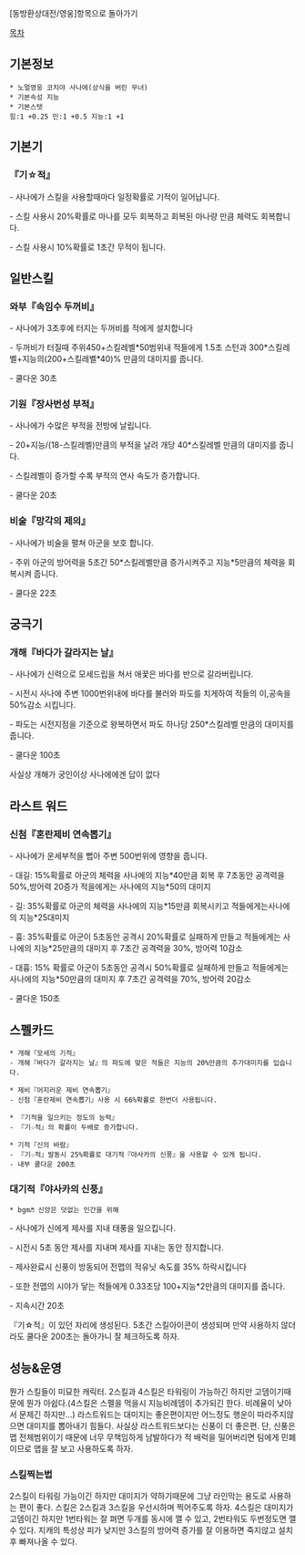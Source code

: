 [동방환상대전/영웅]항목으로 돌아가기

[[목차]]
== 기본정보 ==
 * 노멀영웅 코치야 사나에(상식을 버린 무녀)
 * 기본속성 지능
 * 기본스텟
 힘:1 +0.25 민:1 +0.5 지능:1 +1

== 기본기 == 

=== 『기☆적』 ===

- 사나에가 스킬을 사용할때마다 일정확률로 기적이 일어납니다.

- 스킬 사용시 20%확률로 마나를 모두 회복하고 회복된 마나량 만큼 체력도 회복합니다.

- 스킬 사용시 10%확률로 1초간 무적이 됩니다.
 
== 일반스킬 == 
=== 와부『속임수 두꺼비』 ===

- 사나에가 3초후에 터지는 두꺼비를 적에게 설치합니다

- 두꺼비가 터질때 주위450+스킬레벨*50범위내 적들에게 1.5초 스턴과 300*스킬레벨+지능의(200+스킬레벨*40)% 만큼의 대미지를 줍니다.

- 쿨다운 30초

=== 기원『장사번성 부적』 === 

- 사나에가 수많은 부적을 전방에 날립니다.

- 20+지능/(18-스킬레벨)만큼의 부적을 날려 개당 40*스킬레벨 만큼의 대미지를 줍니다.

- 스킬레벨이 증가할 수록 부적의 연사 속도가 증가합니다.

- 쿨다운 20초

=== 비술『망각의 제의』 ===

- 사나에가 비술을 펼쳐 아군을 보호 합니다.

- 주위 아군의 방어력을 5초간 50*스킬레벨만큼 증가시켜주고 지능*5만큼의 체력을 회복시켜 줍니다.

- 쿨다운 22초

== 궁극기 ==
=== 개해『바다가 갈라지는 날』 ===

- 사나에가 신력으로 모세드립을 쳐서 애꿏은 바다를 반으로 갈라버립니다.

- 시전시 사나에 주변 1000번위내에 바다를 불러와 파도를 치게하여 적들의 이,공속을 50%감소 시킵니다.

- 파도는 시전지점을 기준으로 왕복하면서 파도 하나당 250*스킬레벨 만큼의 대미지를 줍니다.

- 쿨다운 100초


사실상 개해가 궁인이상 사나에에겐 답이 없다


== 라스트 워드 ==
=== 신첨『혼란제비 연속뽑기』 ===

- 사나에가 운세부적을 뻡아 주변 500번위에 영향을 줍니다.

- 대길: 15%확률로 아군의 체력을 사나에의 지능*40만큼 회복 후 7초동안 공격력을 50%,방어력 20증가 적을에게는 사나에의 지능*50의 대미지

- 길: 35%확률로 아군의 체력을 사나에의 지능*15만큼 회복시키고 적들에게는사나에의 지능*25대미지

- 흉: 35%확률로 아군이 5초동안 공격시 20%확률로 실패하게 만들고 적들에게는 사나에의 지능*25만큼의 대미지 후 7초간 공격력을 30%, 방어력 10감소

- 대흉: 15% 확률로 아군이 5초동안 공격시 50%확률로 실패하게 만들고 적들에게는 사나에의 지능*50만큼의 대미지 후 7초간 공격력을 70%, 방어력 20감소

- 쿨다운 150초

== 스펠카드 ==

 * 개해『모세의 기적』
 - 개해『바다가 갈라지는 날』의 파도에 맞은 적들은 지능의 20%만큼의 추가대미지를 입습니다.

 * 제비『어지러운 제비 연속뽑기』
 - 신첨『혼란제비 연속뽑기』사용 시 66%확률로 한번더 사용됩니다.

 
 * 『기적을 일으키는 정도의 능력』
 - 『기☆적』의 확률이 두배로 증가합니다.

 * 기적『신의 바람』
 - 『기☆적』발동시 25%확률로 대기적『야사카의 신풍』을 사용할 수 있게 됩니다.
 - 내부 쿨다운 200초

=== 대기적『야사카의 신풍』 ===
 * bgm♬ 신앙은 덧없는 인간을 위해

- 사나에가 신에게 제사를 지내 태풍을 일으킵니다.

- 시전시 5초 동안 제사를 지내며 제사를 지내는 동안 정지합니다.

- 제사완료시 신풍이 방동되어 전맵의 적유닛 속도를 35% 하락시킵니다

- 또한 전맵의 시야가 닿는 적들에게 0.33초당 100+지능*2만큼의 대미지를 줍니다.

- 지속시간 20초

『기☆적』이 있던 자리에 생성된다. 5초간 스킬아이콘이 생성되며 만약 사용하지 않더라도 쿨다운 200초는 돌아가니 잘 체크하도록 하자.

== 성능&운영 ==
뭔가 스킬들이 미묘한 캐릭터. 2스킬과 4스킬은 타워링이 가능하긴 하지만 고뎀이기때문에 뭔가 아쉽다.(4스킬은 스펠을 먹을시 지능비례뎀이 추가되긴 한다. 비례율이 낮아서 문제긴 하지만...) 라스트워드는 대미지는 좋은편이지만 어느정도 행운이 따라주지않으면 대미지를 뽑아내기 힘들다. 사실상 라스트워드보다는 신풍이 더 좋은편. 단, 신풍은 맵 전체범위이기 때문에 너무 무책임하게 남발하다가 적 배럭을 밀어버리면 팀에게 민폐이므로 맵을 잘 보고 사용하도록 하자.

=== 스킬찍는법 ===
2스킬이 타워링 가능이긴 하지만 대미지가 약하기때문에 그냥 라인막는 용도로 사용하는 편이 좋다. 스킬은 2스킬과 3스킬을 우선시하며 찍어주도록 하자. 4스킬은 대미지가 고뎀이긴 하지만 1번타워는 잘 펴면 두개를 동시에 깰 수 있고, 2번타워도 두번정도면 깰 수 있다. 지캐의 특성상 피가 낮지만 3스킬의 방어력 증가를 잘 이용하면 죽지않고 설치 후 빠져나올 수 있다.
